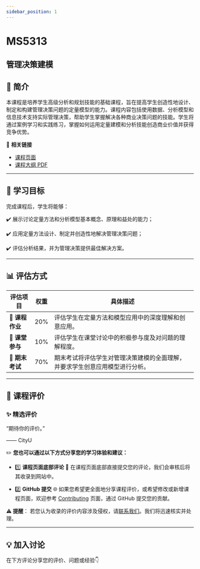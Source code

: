 ```yaml
---
sidebar_position: 1
---
```


# MS5313
## 管理决策建模

## **📘 简介**
本课程是培养学生高级分析和规划技能的基础课程，旨在提高学生创造性地设计、制定和构建管理决策问题的定量模型的能力。课程内容包括使用数据、分析模型和信息技术支持实际管理决策，帮助学生掌握解决各种商业决策问题的技能。学生将通过案例学习和实践练习，掌握如何运用定量建模和分析技能创造商业价值并获得竞争优势。

🔗 **相关链接**
- [课程页面](https://www.cityu.edu.hk/catalogue/pg/202425/course/MS5313.htm)
- [课程大纲 PDF](https://www.cityu.edu.hk/catalogue/pg/202425/course/MS5313.pdf)

---

## **🎯 学习目标**

完成课程后，学生将能够：

✔️ 展示讨论定量方法和分析模型基本概念、原理和益处的能力；

✔️ 应用定量方法设计、制定并创造性地解决管理决策问题；

✔️ 评估分析结果，并为管理决策提供最佳解决方案。

---

## **📊 评估方式**

| **评估项目**          | **权重** | **具体描述**                                                                                       |
|----------------------|---------|---------------------------------------------------------------------------------------------------|
| **📄 课程作业**       | 20%     | 评估学生在定量方法和模型应用中的深度理解和创意应用。                                              |
| **💬 课堂参与**       | 10%     | 评估学生在课堂讨论中的积极参与度及对问题的理解程度。                                             |
| **📝 期末考试**       | 70%     | 期末考试将评估学生对管理决策建模的全面理解，并要求学生创意应用模型进行分析。                      |

---

## **💬 课程评价**

### ✨ **精选评价**
<div className={commentStyles.commentBox}>
    <p className={commentStyles.commentText}>
        “期待你的评价。”
    </p>
    <p className={commentStyles.commentAuthor}>—— CityU</p>
</div>

✏️ **您也可以通过以下方式分享您的学习体验和建议：**

- 1️⃣ **课程页面底部评论**
💬 在课程页面底部直接提交您的评论，我们会审核后将其收录到网站中。

- 2️⃣ **GitHub 提交**
🌐 如果您希望更全面地分享课程评价，或希望修改或新增课程页面，欢迎参考 [Contributing](https://penjc.github.io/cityU-navigator/contributing) 页面，通过 GitHub 提交您的贡献。

**⚠️ 提醒**：
若您认为收录的评价内容涉及侵权，请[联系我们](https://github.com/penjc/cityU-navigator/issues)。我们将迅速核实并处理。

---

## **💡 加入讨论**

在下方评论分享您的评价、问题或经验👇
<Utterances />
